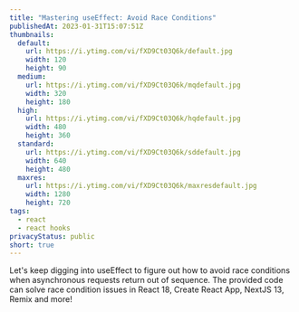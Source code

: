 ```yaml
---
title: "Mastering useEffect: Avoid Race Conditions"
publishedAt: 2023-01-31T15:07:51Z
thumbnails:
  default:
    url: https://i.ytimg.com/vi/fXD9Ct03Q6k/default.jpg
    width: 120
    height: 90
  medium:
    url: https://i.ytimg.com/vi/fXD9Ct03Q6k/mqdefault.jpg
    width: 320
    height: 180
  high:
    url: https://i.ytimg.com/vi/fXD9Ct03Q6k/hqdefault.jpg
    width: 480
    height: 360
  standard:
    url: https://i.ytimg.com/vi/fXD9Ct03Q6k/sddefault.jpg
    width: 640
    height: 480
  maxres:
    url: https://i.ytimg.com/vi/fXD9Ct03Q6k/maxresdefault.jpg
    width: 1280
    height: 720
tags:
  - react
  - react hooks
privacyStatus: public
short: true
---
```


Let's keep digging into useEffect to figure out how to avoid race conditions when asynchronous requests return out of sequence. The provided code can solve race condition issues in React 18, Create React App, NextJS 13, Remix and more!

